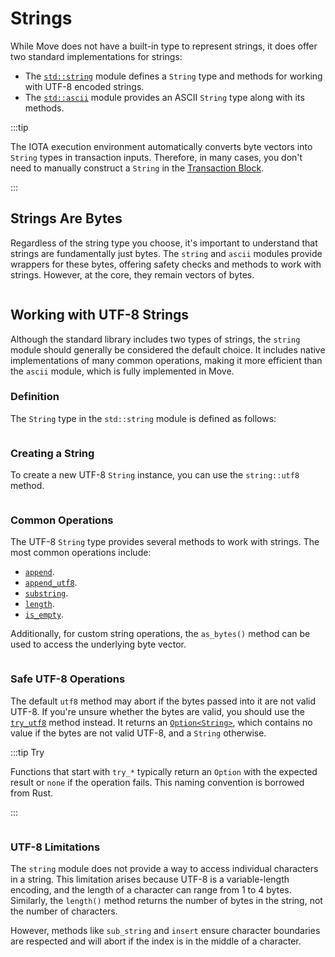 
# Strings

While Move does not have a built-in type to represent strings, it does offer two standard implementations for strings:

* The [`std::string`](../../../references/framework/move-stdlib/string.mdx) module defines a `String` type and methods for working with UTF-8 encoded strings.
* The [`std::ascii`](../../../references/framework/move-stdlib/ascii.mdx) module provides an ASCII `String` type along with its methods.

:::tip

The IOTA execution environment automatically converts byte vectors into `String` types in transaction inputs. Therefore, in many cases, you don't need to manually construct a `String` in the [Transaction Block](./../transactions/transactions.mdx).

:::

## Strings Are Bytes

Regardless of the string type you choose, it's important to understand that strings are fundamentally just bytes. The `string` and `ascii` modules provide wrappers for these bytes, offering safety checks and methods to work with strings. However, at the core, they remain vectors of bytes.

```move file=<rootDir>/docs/examples/move/move-overview/string.move#L5-L20
```

## Working with UTF-8 Strings

Although the standard library includes two types of strings, the `string` module should generally be considered the default choice. It includes native implementations of many common operations, making it more efficient than the `ascii` module, which is fully implemented in Move.

### Definition

The `String` type in the `std::string` module is defined as follows:


```move file=<rootDir>/crates/iota-framework/packages/move-stdlib/sources/string.move#L16-L19
```


### Creating a String

To create a new UTF-8 `String` instance, you can use the `string::utf8` method.


```move file=<rootDir>/docs/examples/move/move-overview/string.move#L49-L57
```

### Common Operations

The UTF-8 `String` type provides several methods to work with strings. The most common operations include:

* [`append`](../../../references/framework/move-stdlib/string.mdx#function-append).
* [`append_utf8`](../../../references/framework/move-stdlib/string.mdx#function-append_utf8).
* [`substring`](../../../references/framework/move-stdlib/string.mdx#function-sub_string).
* [`length`](../../../references/framework/move-stdlib/string.mdx#function-length).
* [`is_empty`](../../../references/framework/move-stdlib/string.mdx#function-is_empty).

Additionally, for custom string operations, the `as_bytes()` method can be used to access the underlying byte vector.

```move file=<rootDir>/docs/examples/move/move-overview/string.move#L81-L97
```

### Safe UTF-8 Operations

The default `utf8` method may abort if the bytes passed into it are not valid UTF-8. If you're unsure whether the bytes are valid, you should use the [`try_utf8`](../../../references/framework/move-stdlib/string.mdx#function-try_utf8) method instead. It returns an [`Option<String>`](../../../references/framework/move-stdlib/option.mdx#0x1_option_Option), which contains no value if the bytes are not valid UTF-8, and a `String` otherwise.

:::tip Try

Functions that start with `try_*` typically return an `Option` with the expected result or `none` if the operation fails. This naming convention is borrowed from Rust.

:::

```move file=<rootDir>/docs/examples/move/move-overview/string.move#L65-L73
```

### UTF-8 Limitations

The `string` module does not provide a way to access individual characters in a string. This limitation arises because UTF-8 is a variable-length encoding, and the length of a character can range from 1 to 4 bytes. Similarly, the `length()` method returns the number of bytes in the string, not the number of characters.

However, methods like `sub_string` and `insert` ensure character boundaries are respected and will abort if the index is in the middle of a character.

<Quiz questions={questions} />